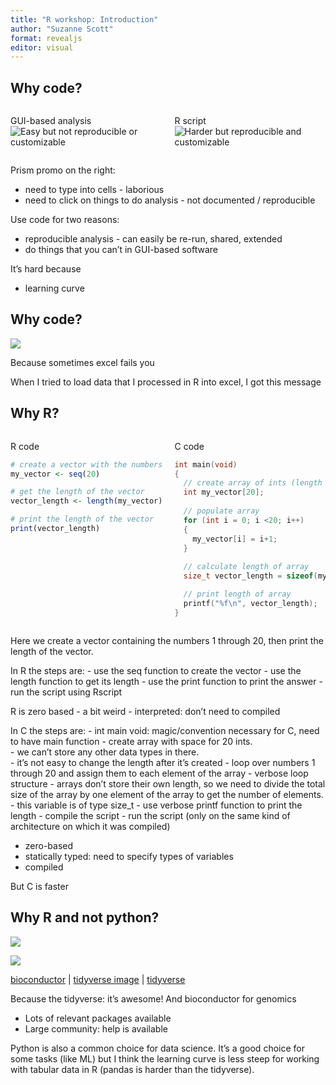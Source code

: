```yaml
---
title: "R workshop: Introduction"
author: "Suzanne Scott"
format: revealjs
editor: visual
---
```


## Why code?

::: columns
::: {.column width="50%"}
GUI-based analysis ![Easy but not reproducible or customizable](images/prism.png)
:::

::: {.column width="50%"}
R script ![Harder but reproducible and customizable](images/empty_script.png)
:::
:::

::: notes
Prism promo on the right:

-   need to type into cells - laborious
-   need to click on things to do analysis - not documented / reproducible

Use code for two reasons:

-   reproducible analysis - can easily be re-run, shared, extended
-   do things that you can't in GUI-based software

It's hard because

-   learning curve
:::

## Why code?

::: {layout="[[-1], [1], [-1]]"}
![](images/excel_alert.png){fig-align="center"}
:::

::: notes
Because sometimes excel fails you

When I tried to load data that I processed in R into excel, I got this message
:::

## Why R?

::: columns
::: {.column width="50%"}
R code

``` R
# create a vector with the numbers 1 through 20
my_vector <- seq(20)

# get the length of the vector
vector_length <- length(my_vector)

# print the length of the vector
print(vector_length)
```
:::

::: {.column width="50%"}
C code

``` c
int main(void) 
{
  // create array of ints (length 20)
  int my_vector[20];
  
  // populate array
  for (int i = 0; i <20; i++)
  {
    my_vector[i] = i+1;
  }
  
  // calculate length of array
  size_t vector_length = sizeof(my_vector) / sizeof(my_vector[0]);

  // print length of array
  printf("%f\n", vector_length);
}
```
:::
:::

::: notes
Here we create a vector containing the numbers 1 through 20, then print the length of the vector.

In R the steps are: - use the seq function to create the vector - use the length function to get its length - use the print function to print the answer - run the script using Rscript

R is zero based - a bit weird - interpreted: don't need to compiled

In C the steps are: - int main void: magic/convention necessary for C, need to have main function - create array with space for 20 ints.\
- we can't store any other data types in there.\
- it's not easy to change the length after it's created - loop over numbers 1 through 20 and assign them to each element of the array - verbose loop structure - arrays don't store their own length, so we need to divide the total size of the array by one element of the array to get the number of elements.\
- this variable is of type size_t - use verbose printf function to print the length - compile the script - run the script (only on the same kind of architecture on which it was compiled)

-   zero-based
-   statically typed: need to specify types of variables
-   compiled

But C is faster
:::

## Why R and not python?

::: r-stack
![](images/logo_bioconductor.gif){.fragment}

![](images/tidyverse-package-workflow.png){.fragment}
:::

::: aside
[bioconductor](https://www.bioconductor.org/) \| [tidyverse image](https://teachdatascience.com/tidyverse/) \| [tidyverse](https://www.tidyverse.org/)
:::

::: notes
Because the tidyverse: it's awesome! And bioconductor for genomics

-   Lots of relevant packages available
-   Large community: help is available

Python is also a common choice for data science. It's a good choice for some tasks (like ML) but I think the learning curve is less steep for working with tabular data in R (pandas is harder than the tidyverse).
:::
